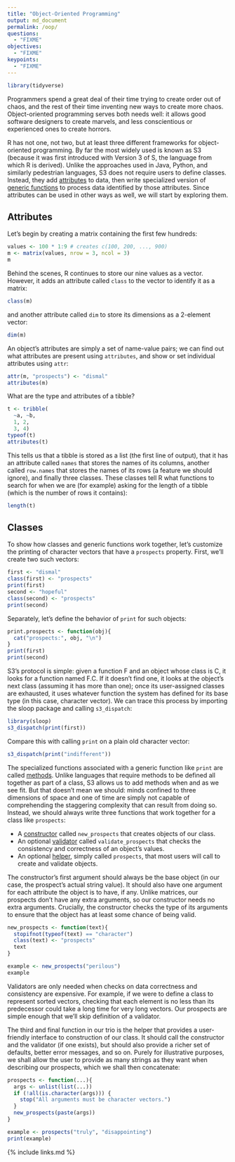 ```yaml
---
title: "Object-Oriented Programming"
output: md_document
permalink: /oop/
questions:
  - "FIXME"
objectives:
  - "FIXME"
keypoints:
  - "FIXME"
---
```


```r
library(tidyverse)
```


Programmers spend a great deal of their time trying to create order out of chaos,
and the rest of their time inventing new ways to create more chaos.
Object-oriented programming serves both needs well:
it allows good software designers to create marvels,
and less conscientious or experienced ones to create horrors.

R has not one, not two, but at least three different frameworks for object-oriented programming.
By far the most widely used is known as S3
(because it was first introduced with Version 3 of S,
the language from which R is derived).
Unlike the approaches used in Java, Python, and similarly pedestrian languages,
S3 does not require users to define classes.
Instead,
they add [attributes](../glossary/#attribute) to data,
then write specialized version of [generic functions](../glossary/#generic-function)
to process data identified by those attributes.
Since attributes can be used in other ways as well,
we will start by exploring them.

## Attributes

Let's begin by creating a matrix containing the first few hundreds:

```r
values <- 100 * 1:9 # creates c(100, 200, ..., 900)
m <- matrix(values, nrow = 3, ncol = 3)
m
```

Behind the scenes,
R continues to store our nine values as a vector.
However,
it adds an attribute called `class` to the vector to identify it as a matrix:

```r
class(m)
```

and another attribute called `dim` to store its dimensions as a 2-element vector:

```r
dim(m)
```

An object's attributes are simply a set of name-value pairs;
we can find out what attributes are present using `attributes`,
and show or set individual attributes using `attr`:

```r
attr(m, "prospects") <- "dismal"
attributes(m)
```

What are the type and attributes of a tibble?

```r
t <- tribble(
  ~a, ~b,
  1, 2,
  3, 4)
typeof(t)
attributes(t)
```

This tells us that a tibble is stored as a list (the first line of output),
that it has an attribute called `names` that stores the names of its columns,
another called `row.names` that stores the names of its rows (a feature we should ignore),
and finally three classes.
These classes tell R what functions to search for when we are (for example)
asking for the length of a tibble (which is the number of rows it contains):

```r
length(t)
```

## Classes

To show how classes and generic functions work together,
let's customize the printing of character vectors that have a `prospects` property.
First,
we'll create two such vectors:

```r
first <- "dismal"
class(first) <- "prospects"
print(first)
second <- "hopeful"
class(second) <- "prospects"
print(second)
```

Separately, let's define the behavior of `print` for such objects:

```r
print.prospects <- function(obj){
  cat("prospects:", obj, "\n")
}
print(first)
print(second)
```

S3's protocol is simple:
given a function F and an object whose class is C,
it looks for a function named F.C.
If it doesn't find one,
it looks at the object's next class (assuming it has more than one);
once its user-assigned classes are exhausted,
it uses whatever function the system has defined for its base type (in this case, character vector).
We can trace this process by importing the sloop package and calling `s3_dispatch`:

```r
library(sloop)
s3_dispatch(print(first))
```

Compare this with calling `print` on a plain old character vector:

```r
s3_dispatch(print("indifferent"))
```

The specialized functions associated with a generic function like `print` are called [methods](../glossary/#method).
Unlike languages that require methods to be defined all together as part of a class,
S3 allows us to add methods when and as we see fit.
But that doesn't mean we should:
minds confined to three dimensions of space and one of time are simply not capable of comprehending
the staggering complexity that can result from doing so.
Instead,
we should always write three functions that work together for a class like `prospects`:

- A [constructor](../glossary/#constructor) called `new_prospects`
  that creates objects of our class.
- An optional [validator](../glossary/#validator) called `validate_prospects`
  that checks the consistency and correctness of an object's values.
- An optional [helper](../glossary/#helper), simply called `prospects`,
  that most users will call to create and validate objects.

The constructor's first argument should always be the base object (in our case, the prospect's actual string value).
It should also have one argument for each attribute the object is to have, if any.
Unlike matrices, our prospects don't have any extra arguments, so our constructor needs no extra arguments.
Crucially,
the constructor checks the type of its arguments to ensure that the object has at least some chance of being valid.

```r
new_prospects <- function(text){
  stopifnot(typeof(text) == "character")
  class(text) <- "prospects"
  text
}

example <- new_prospects("perilous")
example
```

Validators are only needed when checks on data correctness and consistency are expensive.
For example,
if we were to define a class to represent sorted vectors,
checking that each element is no less than its predecessor could take a long time for very long vectors.
Our prospects are simple enough that we'll skip definition of a validator.

The third and final function in our trio is the helper that provides a user-friendly interface to construction of our class.
It should call the constructor and the validator (if one exists),
but should also provide a richer set of defaults,
better error messages,
and so on.
Purely for illustrative purposes,
we shall allow the user to provide as many strings as they want when describing our prospects,
which we shall then concatenate:

```r
prospects <- function(...){
  args <- unlist(list(...))
  if (!all(is.character(args))) {
    stop("All arguments must be character vectors.")
  }
  new_prospects(paste(args))
}

example <- prospects("truly", "disappointing")
print(example)
```


{% include links.md %}
